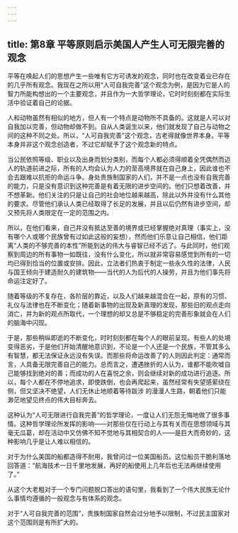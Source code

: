 ```yaml
---
---
---
```

title: 第8章 平等原则启示美国人产生人可无限完善的观念
---

平等在唤起人们的思想产生一些唯有它方可诱发的观念，同时也在改变着业已存在的几乎所有观念。我现在之所以用“人可自我完善”这个观念为例，是因为它是人的智力所能构想出的一个主要观念，并且作为一大哲学理论，它时时刻刻都在实际生活中验证着自己的论据。

人和动物虽然有相似的地方，但人有一个特点是动物所不具备的。这就是人可以对自我加以完善，但动物却做不到。自从人类诞生以来，他们就发现了自己与动物之间的这种不同之处。所以，“人可自我完善”这个观念，古老得就像世界本身。平等本身并非这个观念创造者，不过它却赋予了这个观念新的特点。

当公民依照等级、职业以及出身而划分类别，而每个人都必须得顺着全凭偶然而迈人的轨道前进之际，所有的人均会认为人力的至高境界就在自己身上，因此谁也不会去跟难以抗拒的命运斗争。身处贵族制国家的人们，并不是一点也没有自我完善的能力，只是没有意识到这种完善是有着无限的进步空间的。他们只想着改善，并不想革新。他们关注的只是让自己的社会地位越来越高，除此以外并没有什么其他的要求。尽管他们承认人类已经取得了长足的发展，并且以后仍然有进步空间，却又预先将人类限定在一定的范围之内。

所以，在他们看来，自己并没有抵达至善的境界或已经掌握绝对真理（事实上，没有哪个人或哪个民族曾有过如此这般的妄想），然而他们乐意让自己相信，他们距离“人类的不够完善的本性”所能到达的伟大与睿智已经不远了。与此同时，他们观察到周边的所有事物一如既往，没有什么变化，所以就非常容易感觉到所有的一切均已得到恰当的位置或安排。因此，立法者们热衷于制定一些永久性的法律，人民与国王倾向于建造耐久的建筑物——当代的人为后代的人操劳，并且为他们事先将命运注定好了。

随着等级的不复存在，各阶层的靠近，以及人们越来越混合在一起，原有的习惯、礼仪与法律也在不断变化；随着新事物的出现及新真理的发现，那些旧的观点走向消亡，并为新的观点所取代，一个理想的却又总是不够稳定的完善形象就会在人们的脑海中闪现。

于是，那些稍纵即逝的不断变化，时时刻刻都在每个人的眼前呈现。有些人的处境变得恶劣，于是他们开始清醒地意识到，不论是一个人还是一个民族，不管其多么有智慧，都无法保证永远没有失误。而那些将命运改善了的人则因此判定：通常而言，人具备无限完善自己的能力。总而言之，遭遇挫折的人认为，谁都不能吹嘘自己能够找到绝对的善；而成功的人在喜悦之余，则会继续对新的成功进行追逐。所以，每个人都在不停地追求，即使跌倒，也会再爬起来，虽然经常有失望感萦绕在侧，但又坚决不绝望，人们无休止地顺着等待跋涉 的漫漫人生路，朝着他们只能渺茫地望见终点的伟大目标奔去。

这种认为“人可无限进行自我完善”的哲学理论，一度让人们无怨无悔地做了很多事情。这种哲学理论所发挥的影响——对那些仅在行动上与其有关而在思想领域与其毫无瓜葛，却在活动中又仿佛不知不觉地与其相契合的人——是巨大而奇妙的，这种影响几乎是让人难以相信的。

对于为什么美国的船都造得不耐用，我曾问过一位美国船员。这位船员干脆利落地回答道：“航海技术一日千里地发展，再好的船使用上几年后也无法再继续使用了。”

从这个大老粗对于一个专门问题脱口答出的语句里，我看到了一个伟大民族无论什么事情均遵循的一般观念与有体系的观念。

对于“人可自我完善的范围”，贵族制国家自然会过分地予以限制，不过民主国家对这个范围则是有所扩大的。
